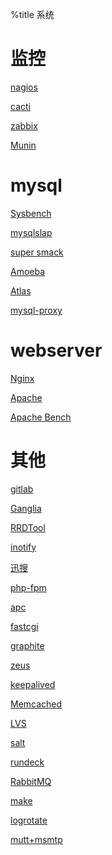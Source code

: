%title 系统

= 监控 =
[[nagios|nagios]]

[[cacti|cacti]]

[[zabbix|zabbix]]

[[munin|Munin]]

= mysql =
[[sysbench|Sysbench]]

[[mysqlslap|mysqlslap]]

[[supersmack|super smack]]

[[amoeba|Amoeba]]

[[atlas|Atlas]]

[[mysqlproxy|mysql-proxy]]

= webserver =
[[nginx/index|Nginx]]

[[apache/index|Apache]]

[[ab|Apache Bench]]

= 其他 =
[[gitlab|gitlab]]

[[Ganglia|Ganglia]]

[[rrdtool|RRDTool]]

[[inotify|inotify]]

[[xunsearch|迅搜]]

[[phpfpm|php-fpm]]

[[apc|apc]]

[[fastcgi|fastcgi]]

[[graphite|graphite]]

[[zxtm|zeus]]

[[keepalived|keepalived]]

[[memcached|Memcached]]

[[lvs|LVS]]

[[salt|salt]]

[[rundec|rundeck]]

[[rabbitmq|RabbitMQ]]

[[make|make]]

[[logrotate|logrotate]]

[[muttmsmtp|mutt+msmtp]]
